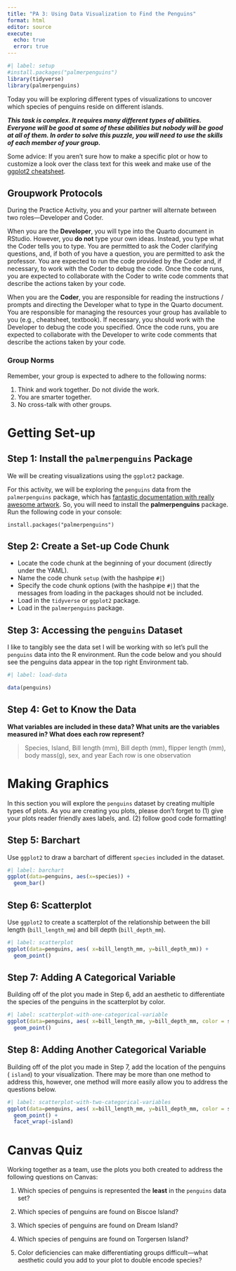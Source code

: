 ```yaml
---
title: "PA 3: Using Data Visualization to Find the Penguins"
format: html
editor: source
execute: 
  echo: true
  error: true
---
```


```r
#| label: setup
#install.packages("palmerpenguins")
library(tidyverse)
library(palmerpenguins)
```

Today you will be exploring different types of visualizations to uncover which species of penguins reside on different islands.

***This task is complex. It requires many different types of abilities. Everyone will be good at some of these abilities but nobody will be good at all of them. In order to solve this puzzle, you will need to use the skills of each member of your group.***

Some advice: If you aren't sure how to make a specific plot or how to customize
a look over the class text for this week and make use of the [ggplot2 cheatsheet](https://rstudio.github.io/cheatsheets/html/data-visualization.html?_gl=1*1u8zjpq*_ga*MTM4Nzk4ODMyOC4xNzA2NzU3MjEx*_ga_2C0WZ1JHG0*MTcxODkxNjU5Ny43LjAuMTcxODkxNjU5Ny4wLjAuMA).

## Groupwork Protocols

During the Practice Activity, you and your partner will alternate between two
roles---Developer and Coder. 

When you are the **Developer**, you will type into the Quarto document in
RStudio. However, you **do not** type your own ideas. Instead, you type what 
the Coder tells you to type. You are permitted to ask the Coder clarifying
questions, and, if both of you have a question, you are permitted to ask the
professor. You are expected to run the code provided by the Coder and, if 
necessary, to work with the Coder to debug the code. Once the code runs, you
are expected to collaborate with the Coder to write code comments that describe
the actions taken by your code.

When you are the **Coder**, you are responsible for reading the 
instructions / prompts and directing the Developer what to type in the Quarto
document. You are responsible for managing the resources your group has
available to you (e.g., cheatsheet, textbook). If necessary, you should work
with the Developer to debug the code you specified. Once the code runs, you
are expected to collaborate with the Developer to write code comments that
describe the actions taken by your code.

### Group Norms

Remember, your group is expected to adhere to the following norms:

1.  Think and work together. Do not divide the work.
2.  You are smarter together.
3.  No cross-talk with other groups.

# Getting Set-up

<!-- The partner whose family name starts first alphabetically starts as the  -->
<!-- Developer (typing and listening to instructions from the Coder! -->

## Step 1: Install the `palmerpenguins` Package

We will be creating visualizations using the `ggplot2` package.

For this activity, we will be exploring the `penguins` data from the `palmerpenguins` package, which has [fantastic documentation with really awesome artwork](https://allisonhorst.github.io/palmerpenguins/). So, you will need to install the **palmerpenguins** package. Run the following code in your console:

`install.packages("palmerpenguins")`

## Step 2: Create a Set-up Code Chunk

-   Locate the code chunk at the beginning of your document (directly under the YAML).
-   Name the code chunk `setup` (with the hashpipe `#|`)
-   Specify the code chunk options (with the hashpipe `#|`) that the messages from loading in the packages should not be included.
-   Load in the `tidyverse` or `ggplot2` package.
-   Load in the `palmerpenguins` package.




## Step 3: Accessing the `penguins` Dataset

I like to tangibly see the data set I will be working with so let's pull the `penguins` data into the R environment. Run the code below and you should see the penguins data appear in the top right Environment tab.

```r
#| label: load-data

data(penguins)
```

<!-- Change roles (Developer becomes Coder)! -->

## Step 4: Get to Know the Data

**What variables are included in these data? What units are the variables measured in? What does each row represent?**

> Species, Island, Bill length (mm), Bill depth (mm), flipper length (mm), body mass(g), sex, and year
> Each row is one observation 



# Making Graphics

In this section you will explore the `penguins` dataset by creating multiple types of plots. As you are creating you plots, please don't forget to (1) give your plots reader friendly axes labels, and. (2) follow good code formatting!

## Step 5: Barchart

Use `ggplot2` to draw a barchart of different `species` included in the dataset.

```r
#| label: barchart
ggplot(data=penguins, aes(x=species)) + 
  geom_bar()
```

## Step 6: Scatterplot

Use `ggplot2` to create a scatterplot of the relationship between the bill length (`bill_length_mm`) and bill depth (`bill_depth_mm`).

```r
#| label: scatterplot
ggplot(data=penguins, aes( x=bill_length_mm, y=bill_depth_mm)) +
  geom_point()
```

## Step 7: Adding A Categorical Variable

<!-- Change roles (Developer becomes Coder)! -->

Building off of the plot you made in Step 6, add an aesthetic to differentiate the species of the penguins in the scatterplot by color.

```r
#| label: scatterplot-with-one-categorical-variable
ggplot(data=penguins, aes( x=bill_length_mm, y=bill_depth_mm, color = species)) +
  geom_point()
```

## Step 8: Adding Another Categorical Variable

Building off of the plot you made in Step 7, add the location of the penguins ( `island`) to your visualization. There may be more than one method to address this, however, one method will more easily allow you to address the questions below.

```r
#| label: scatterplot-with-two-categorical-variables
ggplot(data=penguins, aes( x=bill_length_mm, y=bill_depth_mm, color = species)) +
  geom_point() +
  facet_wrap(~island)
```

# Canvas Quiz

Working together as a team, use the plots you both created to address the
following questions on Canvas:

1.  Which species of penguins is represented the **least** in the `penguins` data set?

2.  Which species of penguins are found on Biscoe Island?

3.  Which species of penguins are found on Dream Island?

4.  Which species of penguins are found on Torgersen Island?

5.  Color deficiencies can make differentiating groups difficult---what aesthetic could you add to your plot to double encode species?
